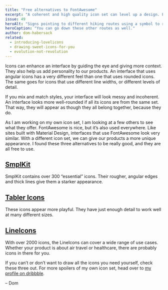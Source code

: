 ```yaml
---
title: "Free alternatives to FontAwesome"
excerpt: "A coherent and high quality icon set can level up a design. FontAwesome is good, but there are alternatives."
issue: 49
heroAlt: "Signs pointing to different hiking routes using a symbol to represent a hiker."
heroCaption: "You can go down these other routes as well."
author: dom-habersack
related:
  - introducing-lovelicons
  - drawing-sweet-icons-for-you
  - evolution-not-revolution
---
```

Icons can enhance an interface by guiding the eye and giving more context. They also help us add personality to our products. An interface that uses angular icons has a very different feel than one that uses rounded icons. The same goes for icons that use different line widths, or different levels of detail.

If you mix and match styles, your interface will look messy and incoherent. An interface looks more well-rounded if all its icons are from the same set. That way, they will appear as though they all belong together, because they do.

As I am working on my own icon set, I am looking at a few others to see what they offer. FontAwesome is nice, but it’s also used everywhere. Like sites built with Material Design, interfaces that use FontAwesome look very similar. With a different icon set, we can give our products a more unique appearance. I found these three alternatives to be really good, and they are all free to use.


## [SmplKit](https://www.smplkit.com)

SmplKit contains over 300 “essential” icons. Their rougher, angular edges and thick lines give them a starker appearance.

## [Tabler Icons](https://tablericons.com)

These icons appear more playful. They have just enough detail to work well at many different sizes.

## [LineIcons](https://lineicons.com/icons/)

With over 2000 icons, the LineIcons can cover a wide range of use cases. Whether your product is about air travel or healthcare, there are probably icons in there for you.


If you can’t or don’t want to draw all the icons you need yourself, check these three out. For more spoilers of my own icon set, head over to [my profile on dribbble](https://dribbble.com/domhabersack).

– Dom
